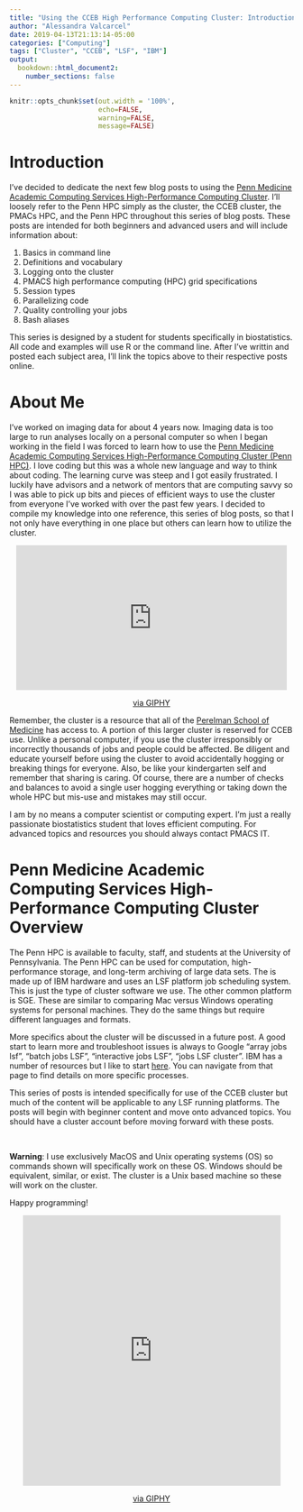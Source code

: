 ```yaml
---
title: "Using the CCEB High Performance Computing Cluster: Introduction"
author: "Alessandra Valcarcel"
date: 2019-04-13T21:13:14-05:00
categories: ["Computing"]
tags: ["Cluster", "CCEB", "LSF", "IBM"]
output: 
  bookdown::html_document2:
    number_sections: false
---
```


```r
knitr::opts_chunk$set(out.width = '100%', 
                      echo=FALSE, 
                      warning=FALSE, 
                      message=FALSE)
```

# Introduction

I've decided to dedicate the next few blog posts to using the [Penn Medicine Academic Computing Services High-Performance Computing Cluster](https://www.med.upenn.edu/hpc/). I'll loosely refer to the Penn HPC simply as the cluster, the CCEB cluster, the PMACs HPC, and the Penn HPC throughout this series of blog posts. These posts are intended for both beginners and advanced users and will include information about:

1. Basics in command line
2. Definitions and vocabulary
3. Logging onto the cluster
4. PMACS high performance computing (HPC) grid specifications
5. Session types
6. Parallelizing code
7. Quality controlling your jobs
8. Bash aliases

This series is designed by a student for students specifically in biostatistics. All code and examples will use R or the command line. After I've writtin and posted each subject area, I'll link the topics above to their respective posts online.

# About Me

I've worked on imaging data for about 4 years now. Imaging data is too large to run analyses locally on a personal computer so when I began working in the field I was forced to learn how to use the [Penn Medicine Academic Computing Services High-Performance Computing Cluster (Penn HPC)](https://www.med.upenn.edu/hpc/). I love coding but this was a whole new language and way to think about coding. The learning curve was steep and I got easily frustrated. I luckily have advisors and a network of mentors that are computing savvy so I was able to pick up bits and pieces of efficient ways to use the cluster from everyone I've worked with over the past few years. I decided to compile my knowledge into one reference, this series of blog posts, so that I not only have everything in one place but others can learn how to utilize the cluster.

<center>
<iframe src="https://giphy.com/embed/MCZ39lz83o5lC" width="480" height="257" frameBorder="0" class="giphy-embed" allowFullScreen></iframe><p><a href="https://giphy.com/gifs/MCZ39lz83o5lC">via GIPHY</a></p>
</center>

Remember, the cluster is a resource that all of the [Perelman School of Medicine](https://www.med.upenn.edu/) has access to. A portion of this larger cluster is reserved for CCEB use. Unlike a personal computer, if you use the cluster irresponsibly or incorrectly thousands of jobs and people could be affected. Be diligent and educate yourself before using the cluster to avoid accidentally hogging or breaking things for everyone. Also, be like your kindergarten self and remember that sharing is caring. Of course, there are a number of checks and balances to avoid a single user hogging everything or taking down the whole HPC but mis-use and mistakes may still occur. 

I am by no means a computer scientist or computing expert. I'm just a really passionate biostatistics student that loves efficient computing. For advanced topics and resources you should always contact PMACS IT.

# Penn Medicine Academic Computing Services High-Performance Computing Cluster Overview

The Penn HPC is available to faculty, staff, and students at the University of Pennsylvania. The Penn HPC can be used for computation, high-performance storage, and long-term archiving of large data sets. The is made up of IBM hardware and uses an LSF platform job scheduling system. This is just the type of cluster software we use. The other common platform is SGE. These are similar to comparing Mac versus Windows operating systems for personal machines. They do the same things but require different languages and formats. 

More specifics about the cluster will be discussed in a future post. A good start to learn more and troubleshoot issues is always to Google "array jobs lsf", "batch jobs LSF", "interactive jobs LSF", "jobs LSF cluster". IBM has a number of resources but I like to start [here](https://www.ibm.com/support/knowledgecenter/en/SSWRJV_10.1.0/lsf_welcome/lsf_kc_get_started.html). You can navigate from that page to find details on more specific processes.

This series of posts is intended specifically for use of the CCEB cluster but much of the content will be applicable to any LSF running platforms. The posts will begin with beginner content and move onto advanced topics. You should have a cluster account before moving forward with these posts.

<br>

__Warning__: I use exclusively MacOS and Unix operating systems (OS) so commands shown will specifically work on these OS. Windows should be equivalent, similar, or exist. The cluster is a Unix based machine so these will work on the cluster.

Happy programming!

<center>
<iframe src="https://giphy.com/embed/3oKIPnAiaMCws8nOsE" width="457" height="480" frameBorder="0" class="giphy-embed" allowFullScreen></iframe><p><a href="https://giphy.com/gifs/cat-kitten-computer-3oKIPnAiaMCws8nOsE">via GIPHY</a></p>
</center>

